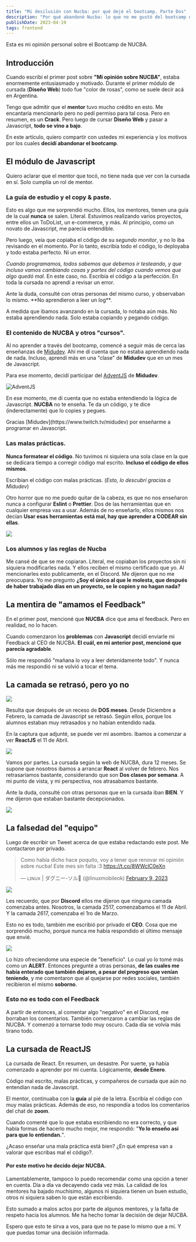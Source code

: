 ```yaml
---
title: "Mi desilusión con Nucba: por qué dejé el bootcamp. Parte Dos"
description: "Por qué abandoné Nucba: lo que no me gustó del bootcamp de fullstack. Una crítica constructiva y útil para futuros estudiantes."
publishDate: 2023-04-19
tags: frontend 
---
```



<Alert AlertType="warning">
Esta es mi opinión personal sobre el Bootcamp de NUCBA.
</Alert>


## Introducción

Cuando escribí el primer post sobre **"Mi opinión sobre NUCBA"**, estaba enormemente entusiasmado y motivado. Durante el primer módulo de cursada (**Diseño Web**) todo fue "color de rosas", como se suele decir acá en Argentina.

<RecommendPost 
	Title='Mi experiencia en NUCBA: una opinión personal (Parte 1)'
	Description='Descubre mi honesta opinión sobre el bootcamp de programación NUCBA en la primera parte de esta serie de dos. ¡No te pierdas mis pensamientos!'
	Url='https://linu.dev/blog/opinion-sobre-nucba'
/>

Tengo que admitir que el **mentor** tuvo mucho crédito en esto. Me encantaría mencionarlo pero no pedí permiso para tal cosa. Pero en resumen, es un **Crack**. Pero luego de cursar **Diseño Web** y pasar a Javascript, **todo se vino a bajo**.

En este artículo, quiero compartir con ustedes mi experiencia y los motivos por los cuales **decidí abandonar el bootcamp**.

## El módulo de Javascript

<Note>
Quiero aclarar que el mentor que tocó, no tiene nada que ver con la cursada en sí. Solo cumplía un rol de mentor.
</Note>

### La guía de estudio y el copy & paste.

Esto es algo que me sorprendió mucho. Ellos, los mentores, tienen una guía de la cual **nunca** se salen. Literal. Estuvimos realizando varios proyectos, entre ellos un ToDoList, un e-commerce, y más. Al principio, como un novato de Javascript, me parecía entendible. 

Pero luego, veía que copiaba el código de su *segundo monitor*, y no lo iba revisando en el momento. Por lo tanto, escribía todo el código, lo deployaba y todo estaba perfecto. Ni un error. 

*Cuando programamos, todos sabemos que debemos ir testeando, y que incluso vamos cambiando cosas y partes del código cuando vemos que algo quedó mal*. En este caso, no. Escribía el código a la perfección. En toda la cursada no aprendí a revisar un error.

<Note>
Ante la duda, consulté con otras personas del mismo curso, y observaban lo mismo. **No aprendieron a leer un log**.
</Note>

A medida que ibamos avanzando en la cursada, lo notaba aún más. No estaba aprendiendo nada. Solo estaba copiando y pegando código.


### El contenido de NUCBA y otros "cursos".

Al no aprender a través del bootcamp, comencé a seguir más de cerca las enseñanzas de [Midudev](https://www.twitch.tv/midudev). Ahí me dí cuenta que no estaba aprendiendo nada de nada. Incluso, aprendí más en una "clase" de **Midudev** que en un mes de Javascript.

Para ese momento, decidí participar del [AdventJS](https://adventjs.dev/) de **Midudev**.

![AdventJS](https://i.imgur.com/HUSugb0.png)

En ese momento, me di cuenta que no estaba entendiendo la lógica de Javascript. **NUCBA** no te enseña. Te da un código, y te dice (inderectamente) que lo copies y pegues.

<Note>
Gracias [Midudev](https://www.twitch.tv/midudev) por enseñarme a programar en Javascript.
</Note>

### Las malas prácticas.

**Nunca formatear el código**. No tuvimos ni siquiera una sola clase en la que se dedicara tiempo a corregir código mal escrito. **Incluso el código de ellos mismos**.

Escribían el código con malas prácticas. (*Esto, lo descubrí gracias a Midudev*)

Otro horror que no me puedo quitar de la cabeza, es que no nos enseñaron nunca a configurar **Eslint** o **Prettier**. Dos de las herramientas que en cualquier empresa vas a usar. Además de no enseñarlo, ellos mismos nos decían **Usar esas herramientas está mal, hay que aprender a CODEAR sin ellas**.

![](https://i.imgur.com/HjteU69.png)

### Los alumnos y las reglas de Nucba

Me cansé de que se me copiaran. Literal, me copiaban los proyectos sin ni siquiera modificarles nada. Y ellos reciben el mismo certificado que yo. Al mencionarles esto publicamente, en el Discord. Me dijeron que no me preocupara. Yo me pregunto **¿Soy el único al que le molesta, que después de haber trabajado días en un proyecto, se le copien y no hagan nada?**


## La mentira de "amamos el Feedback"

En el primer post, mencioné que **NUCBA** dice que ama el feedback. Pero en realidad, no lo hacen.

Cuando comenzaron los **problemas** con **Javascript** decidí enviarle mi Feedback al CEO de NUCBA. **El cuál, en mi anterior post, mencioné que parecía agradable**.

Sólo me respondió "mañana lo voy a leer detenidamente todo". Y nunca más me respondió ni se volvió a tocar el tema.


## La camada se retrasó, pero yo no

![](https://i.imgur.com/8kuCNId.png)

Resulta que después de un receso de **DOS meses**. Desde Diciembre a Febrero, la camada de Javascript se retrasó. Según ellos, porque los alumnos estaban muy retrasados y no habían entendido nada.

En la captura que adjunté, se puede ver mi asombro. Ibamos a comenzar a ver **ReactJS** el 11 de Abril. 

![](https://i.imgur.com/BbGN5Hf.png)

Vamos por partes. La cursada según la web de NUCBA, dura 12 meses. Se supone que nosotros ibamos a arrancar **React** al volver de febrero. Nos retrasaríamos bastante, considerando que son **Dos clases por semana**. A mi punto de vista, y mi perspectiva, nos atrasabamos bastante.

Ante la duda, consulté con otras personas que en la cursada iban **BIEN**. Y me dijeron que estaban bastante decepcionados.

![](https://i.imgur.com/ep8QTwU.png)


## La falsedad del "equipo" 

Luego de escribir un Tweet acerca de que estaba redactando este post. Me contactaron por privado.

<blockquote class="twitter-tweet" data-theme="light"><p lang="es" dir="ltr">Como había dicho hace poquito, voy a tener que renovar mi opinión sobre nucba! Este mes sin falta :3 <a href="https://t.co/8WWclC0eXn">https://t.co/8WWclC0eXn</a></p>&mdash; ʟɪɴᴜx | ダグニー-ソル🐧 (@linuxmobileok) <a href="https://twitter.com/linuxmobileok/status/1623817393901301761?ref_src=twsrc%5Etfw">February 9, 2023</a></blockquote> <script async src="https://platform.twitter.com/widgets.js" charset="utf-8"></script>

![](https://i.imgur.com/LuypuJt.png)

Les recuerdo, que por **Discord** ellos me dijeron que ninguna camada comenzaba antes. Nosotros, la camada 2517, comenzabamos el 11 de Abril. Y la camada 2617, comenzaba el 1ro de Marzo.

Esto no es todo, también me escribió por privado el **CEO**. Cosa que me sorprendió mucho, porque nunca me había respondido el último mensaje que envié.

![](https://i.imgur.com/u1b2gF1.png)

Lo hizo ofreciendome una especie de "beneficio". Lo cual yo lo tomé más como un **ALERT**. Entonces pregunté a otras personas, **de las cuales me había enterado que también dejaron, a pesar del progreso que venían teniendo**, y me comentaron que al quejarse por redes sociales, también recibieron el mismo **soborno**.

### Esto no es todo con el Feedback 

A partir de entonces, al comentar algo "negativo" en el Discord, me borraban los comentarios. También comenzaron a cambiar las reglas de NUCBA. Y comenzó a tornarse todo muy oscuro. Cada día se volvía más tirano todo.

## La cursada de ReactJS

La cursada de React. En resumen, un desastre. Por suerte, ya había comenzado a aprender por mi cuenta. Lógicamente, **desde Enero**.

Código mal escrito, malas prácticas, y compañeros de cursada que aún no entendían nada de Javascript.

El mentor, continuaba con la **guía** al pié de la letra. Escribía el código con muy malas prácticas. Además de eso, no respondía a todos los comentarios del chat de **zoom**. 

Cuando comenté que lo que estaba escribiendo no era correcto, y que había formas de hacerlo mucho mejor, me respondió: "**Yo lo enseño así para que lo entiendan.**". 

¿Acaso enseñar una mala práctica está bien? ¿En qué empresa van a valorar que escribas mal el código?.


#### Por este motivo he decido dejar NUCBA.

Lamentablemente, tampoco lo puedo recomendar como una opción a tener en cuenta. Día a día va decayendo cada vez más. La calidad de los mentores ha bajado muchísimo, algunos ni siquiera tienen un buen estudio, otros ni siquiera saben lo que están escribiendo.

Esto sumado a malos actos por parte de algunos mentores, y la falta de respeto hacia los alumnos. Me ha hecho tomar la decisión de dejar NUCBA.

Espero que esto te sirva a vos, para que no te pase lo mismo que a mí. Y que puedas tomar una decisión informada.
